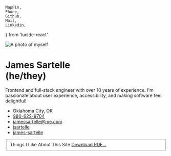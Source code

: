	MapPin,
	Phone,
	Github,
	Mail,
	Linkedin,
} from 'lucide-react'


<Image
	className={props.styles.aboutImage}
	src={Photo}
	alt="A photo of myself"
	height={100}
	width={100}
	draggable="false"
/>

# James Sartelle <aside>(he/they)</aside>

Frontend and full-stack engineer with over 10 years of experience. I'm passionate about user experience, accessibility, and making software feel delightful!

- <MapPin size={18} /> Oklahoma City, OK
- <Phone size={18} /> [980-622-9704](tel:9806229704)
- <Mail size={18} /> [jamessartelle@me.com](mailto:jamessartelle@me.com)
- <Github size={18} /> [jsartelle](https://github.com/jsartelle)
- <Linkedin size={18} /> [james-sartelle](https://www.linkedin.com/in/james-sartelle/)

<fieldset className='print-hidden'>
	<AquaButton popoverTarget="likesPopover">
		Things I Like
	</AquaButton>
	<AquaButton popoverTarget="siteCreditsPopover">
		About This Site
	</AquaButton>
	<a
		className={props.styles.aboutDownloadLink}
		href="James Sartelle - Resume.pdf"
		download="James Sartelle - Resume.pdf"
		draggable='false'
	>
		<AquaButton primary>Download PDF...</AquaButton>
	</a>
</fieldset>